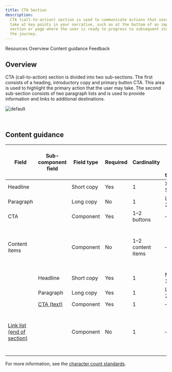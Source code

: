 ```yaml
---
title: CTA Section
description:
  CTA (call-to-action) section is used to communicate actions that users can
  take at key points in your narrative, such as at the bottom of an important
  section or page where the user is ready to progress to subsequent stages in
  the journey.
---
```



<ComponentDescription name="CTA section" type="layout" />

<AnchorLinks>

<AnchorLink>Resources</AnchorLink>
<AnchorLink>Overview</AnchorLink>
<AnchorLink>Content guidance</AnchorLink>
<AnchorLink>Feedback</AnchorLink>

</AnchorLinks>

<ResourceLinks name="CTA section" type="layout" />

## Overview

CTA (call-to-action) section is divided into two sub-sections. The first
consists of a heading, introductory copy and primary button CTA. This area is
used to highlight the primary action that the user may take. The second
sub-section consists of two paragraph lists and is used to provide information
and links to additional destinations.

![default](../..//images/pattern/cta-section/cta-section.jpg)

<br />

## Content guidance

| Field                                                                                                   | Sub-component <br/>field                                                | Field type | Required | Cardinality       | Max character size <br/>(English / translated) | Notes                                                          |
| ------------------------------------------------------------------------------------------------------- | ----------------------------------------------------------------------- | ---------- | -------- | ----------------- | ---------------------------------------------- | -------------------------------------------------------------- |
| Headline                                                                                                |                                                                         | Short copy | Yes      | 1                 | XXS (40 / 55)                                  | –                                                              |
| Paragraph                                                                                               |                                                                         | Long copy  | No       | 1                 | L (150 / 200)                                  | –                                                              |
| CTA                                                                                                     |                                                                         | Component  | Yes      | 1–2 buttons       | –                                              | –                                                              |
| Content items                                                                                           |                                                                         | Component  | No       | 1–2 content items | –                                              | You can choose either Content items or the Link list component |
|                                                                                                         | Headline                                                                | Short copy | Yes      | 1                 | Micro (20 / 32)                                | –                                                              |
|                                                                                                         | Paragraph                                                               | Long copy  | Yes      | 1                 | L (150 / 200)                                  | –                                                              |
|                                                                                                         | [CTA (text)](https://www.ibm.com/standards/carbon/components/cta/#text) | Component  | Yes      | 1                 | –                                              | –                                                              |
| [Link list (end of section)](https://www.ibm.com/standards/carbon/components/link-list/#end-of-section) |                                                                         | Component  | No       | 1                 | –                                              | You can choose either Content items or the Link list component |

For more information, see the
[character count standards](https://github.com/carbon-design-system/carbon-for-ibm-dotcom-website/wiki/Character-count-standards).

<ComponentFooter name="CTA section" type="layout" />
